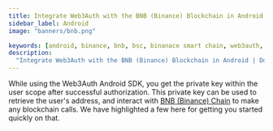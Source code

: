 ```yaml
---
title: Integrate Web3Auth with the BNB (Binance) Blockchain in Android
sidebar_label: Android
image: "banners/bnb.png"

keywords: [android, binance, bnb, bsc, binanace smart chain, web3auth, authentication, blockchain]
description:
  "Integrate Web3Auth with the BNB (Binance) Blockchain in Android | Documentation - Web3Auth"
---
```



<SEO
  title="Integrate Web3Auth with the BNB (Binance) Blockchain in Android"
  description="Integrate Web3Auth with the BNB (Binance) Blockchain in Android | Documentation - Web3Auth"
  image="https://web3auth.io/docs/banners/bnb.png"
  slug="/connect-blockchain/evm/bnb/android"
/>

While using the Web3Auth Android SDK, you get the private key within the user scope after successful
authorization. This private key can be used to retrieve the user's address, and interact with
[BNB (Binance) Chain](https://www.bnbchain.org/) to make any blockchain calls. We have highlighted a
few here for getting you started quickly on that.

<EVMInteraction />
